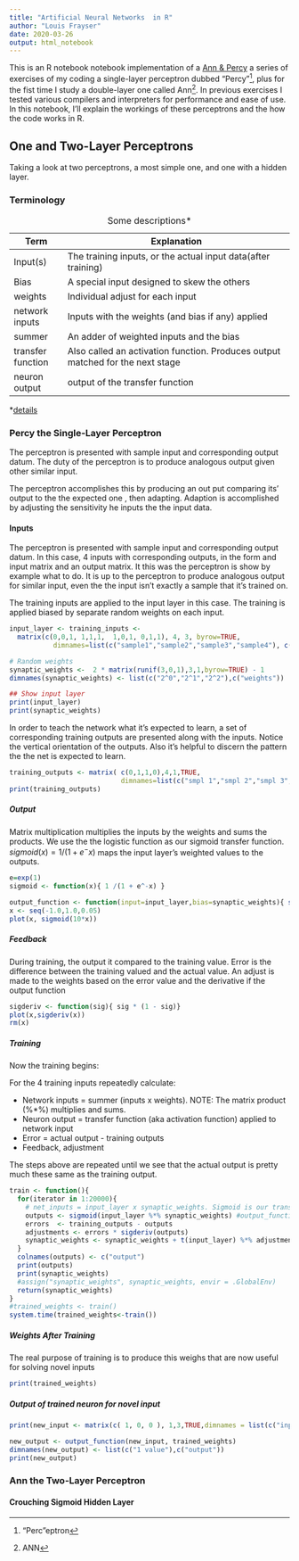 ```yaml
--- 
title: "Artificial Neural Networks  in R"
author: "Louis Frayser"
date: 2020-03-26
output: html_notebook
---
```


This is an R notebook notebook implementation of a [Ann & Percy](https://github.com/louis-frayser/Ann-and-Percy#create-a-simple-neural-network-in-python-from-scratch) a series of exercises of my coding a single-layer perceptron dubbed "Percy"^["Perc"eptron], plus for the fist time I study a double-layer one called Ann^[ANN]. In previous exercises I tested various compilers and interpreters for performance and ease of use.  In this notebook, I'll explain the workings of these perceptrons and the how the code works in R.

## One and Two-Layer Perceptrons
Taking a look at two perceptrons, a most simple one, and one with a hidden layer.

### Terminology

: Some descriptions*

+-------------------+--------------------------------------------------------------------------------+
| Term              | Explanation                                                                    | 
+===================+================================================================================+
| Input(s)          | The training inputs, or the actual input data(after training)                  |
+-------------------+--------------------------------------------------------------------------------+
| Bias              |  A special input designed to skew the others                                   |
+-------------------+--------------------------------------------------------------------------------+
| weights           | Individual adjust for each input                                               |
+-------------------+--------------------------------------------------------------------------------+
| network inputs    | Inputs with the weights (and bias if any) applied                              | 
+-------------------+--------------------------------------------------------------------------------+
| summer            | An adder of weighted inputs and the bias                                       |
+-------------------+--------------------------------------------------------------------------------+
| transfer function | Also called an activation function. Produces output matched for the next stage |
+-------------------+--------------------------------------------------------------------------------+
| neuron output     | output of the transfer function                                                | 
+-------------------+--------------------------------------------------------------------------------+

*[details](https://g.co/kgs/6hjevG)

### Percy the Single-Layer Perceptron
The perceptron is presented with sample input and corresponding  output datum.  The duty of the perceptron is to produce analogous output given other similar input.

The perceptron accomplishes this by producing an out put comparing its' output to the the expected one , then adapting.  Adaption is accomplished by adjusting the sensitivity he inputs the the input data.

<!--- 
NOTE: Rmarkdown uses SGML comments. 
-->


#### Inputs
The perceptron is presented with sample input and corresponding  output datum.  In this case, 4 inputs with corresponding outputs, in the form and input matrix and an output matrix.  It this was the perceptron is show by example what to do.  It is up to the perceptron to produce analogous output for similar input, even the the input isn't exactly a sample that it's trained on.

The training inputs are applied to the input layer in this case. The training is applied biased by separate random weights on each input.

<!--  NOTE
I'm getting a */bin/sh: ---: command not found* message.  RStudio seems to trying to execute this whole file as a shell script.  Adding #! /usr/bin/R to the top fixes that, but then that gives an ugly title :D
Clear that error message (click the [x]) before publishing.
-->

```r
input_layer <- training_inputs <- 
  matrix(c(0,0,1, 1,1,1,  1,0,1, 0,1,1), 4, 3, byrow=TRUE,
           dimnames=list(c("sample1","sample2","sample3","sample4"), c("2^2","2^1","2^0")))

# Random weights
synaptic_weights <-  2 * matrix(runif(3,0,1),3,1,byrow=TRUE) - 1
dimnames(synaptic_weights) <- list(c("2^0","2^1","2^2"),c("weights"))

## Show input layer
print(input_layer)
print(synaptic_weights)
```

In order to teach the network what it's expected to learn, a set of corresponding training outputs are presented along with the inputs. Notice the vertical orientation of the outputs.  Also it's helpful to discern the pattern the the net is expected to learn.
```r
training_outputs <- matrix( c(0,1,1,0),4,1,TRUE,
                            dimnames=list(c("smpl 1","smpl 2","smpl 3","smpl 4"),c("trn out"))) 
print(training_outputs)
```
##### Output
Matrix multiplication multiplies the inputs by the weights and sums the products. We use the the logistic function as our sigmoid transfer function. $sigmoid(x) = 1/(1+e^-x)$ maps the input layer's weighted values to the outputs.

```r
e=exp(1)
sigmoid <- function(x){ 1 /(1 + e^-x) }

output_function <- function(input=input_layer,bias=synaptic_weights){ sigmoid(input %*% bias) }
x <- seq(-1.0,1.0,0.05)
plot(x, sigmoid(10*x))
```
##### Feedback
During training, the output it compared to the training value.  Error is the difference between the training valued and the actual value.  An adjust is made to the weights based on the error value and the derivative if the output function
```r
sigderiv <- function(sig){ sig * (1 - sig)}
plot(x,sigderiv(x))
rm(x)
```
##### Training

Now the training begins:

For the 4 training inputs repeatedly calculate: 

* Network inputs = summer (inputs x weights). NOTE: The matrix product (%*%) multiplies and sums. 
* Neuron output = transfer function (aka activation function) applied to network input
* Error = actual output - training outputs
* Feedback, adjustment 

The steps above are repeated until we see that the actual output is pretty much these same as the training output.

```r
train <- function(){
  for(iterator in 1:20000){
    # net_inputs = input_layer x synaptic_weights. Sigmoid is our transfer function
    outputs <- sigmoid(input_layer %*% synaptic_weights) #output_function(input_layer)
    errors  <- training_outputs - outputs
    adjustments <- errors * sigderiv(outputs)
    synaptic_weights <- synaptic_weights + t(input_layer) %*% adjustments
  }
  colnames(outputs) <- c("output")
  print(outputs)
  print(synaptic_weights)
  #assign("synaptic_weights", synaptic_weights, envir = .GlobalEnv)
  return(synaptic_weights)
}
#trained_weights <- train()  
system.time(trained_weights<-train())
```


##### Weights After Training
The real purpose of training is to produce this weighs that are now useful for solving novel inputs 
```r
print(trained_weights)

```

##### Output of trained neuron for novel input
```r
print(new_input <- matrix(c( 1, 0, 0 ), 1,3,TRUE,dimnames = list(c("input"),c("x4","x2","x1"))))

new_output <- output_function(new_input, trained_weights)
dimnames(new_output) <- list(c("1 value"),c("output")) 
print(new_output)
```

### Ann the Two-Layer Perceptron
#### Crouching Sigmoid Hidden Layer
